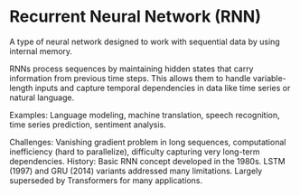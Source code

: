 # Recurrent Neural Network (RNN)

A type of neural network designed to work with sequential data by using internal memory.

RNNs process sequences by maintaining hidden states that carry information from previous time steps. This allows them to handle variable-length inputs and capture temporal dependencies in data like time series or natural language.

Examples: Language modeling, machine translation, speech recognition, time series prediction, sentiment analysis.

Challenges: Vanishing gradient problem in long sequences, computational inefficiency (hard to parallelize), difficulty capturing very long-term dependencies.
History: Basic RNN concept developed in the 1980s. LSTM (1997) and GRU (2014) variants addressed many limitations. Largely superseded by Transformers for many applications.